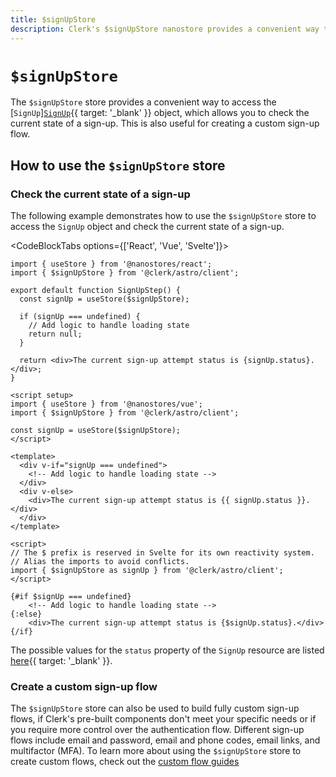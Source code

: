 ```yaml
---
title: $signUpStore
description: Clerk's $signUpStore nanostore provides a convenient way to access the `SignUp` object, which allows you to check the current state of a sign-up. This is also useful for creating a custom sign-up flow.
---
```


# `$signUpStore`

The `$signUpStore` store provides a convenient way to access the [`SignUp`][`SignUp`](/docs/references/javascript/sign-up/sign-up){{ target: '_blank' }} object, which allows you to check the current state of a sign-up. This is also useful for creating a custom sign-up flow.

## How to use the `$signUpStore` store

### Check the current state of a sign-up

The following example demonstrates how to use the `$signUpStore` store to access the `SignUp` object and check the current state of a sign-up.

<CodeBlockTabs options={['React', 'Vue', 'Svelte']}>
  ```tsx {{ filename: 'sign-up-step.tsx' }}
  import { useStore } from '@nanostores/react';
  import { $signUpStore } from '@clerk/astro/client';

  export default function SignUpStep() {
    const signUp = useStore($signUpStore);

    if (signUp === undefined) {
      // Add logic to handle loading state
      return null;
    }

    return <div>The current sign-up attempt status is {signUp.status}.</div>;
  }
  ```

  ```vue {{ prettier: false, filename: 'sign-up-step.vue' }}
  <script setup>
  import { useStore } from '@nanostores/vue';
  import { $signUpStore } from '@clerk/astro/client';

  const signUp = useStore($signUpStore);
  </script>

  <template>
    <div v-if="signUp === undefined">
      <!-- Add logic to handle loading state -->
    </div>
    <div v-else>
      <div>The current sign-up attempt status is {{ signUp.status }}.</div>
    </div>
  </template>
  ```

  ```svelte {{ prettier: false, filename: 'sign-up-step.svelte' }}
  <script>
  // The $ prefix is reserved in Svelte for its own reactivity system.
  // Alias the imports to avoid conflicts.
  import { $signUpStore as signUp } from '@clerk/astro/client';
  </script>

  {#if $signUp === undefined}
      <!-- Add logic to handle loading state -->
  {:else}
      <div>The current sign-up attempt status is {$signUp.status}.</div>
  {/if}
  ```
</CodeBlockTabs>

The possible values for the `status` property of the `SignUp` resource are listed [here](/docs/references/javascript/sign-up/sign-up#properties){{ target: '_blank' }}.

### Create a custom sign-up flow

The `$signUpStore` store can also be used to build fully custom sign-up flows, if Clerk's pre-built components don't meet your specific needs or if you require more control over the authentication flow. Different sign-up flows include email and password, email and phone codes, email links, and multifactor (MFA). To learn more about using the `$signUpStore` store to create custom flows, check out the [custom flow guides](/docs/custom-flows/overview)
